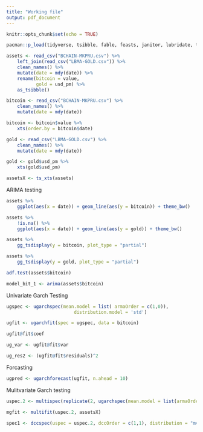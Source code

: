 ```yaml
---
title: "Working file"
output: pdf_document
---
```


```r
knitr::opts_chunk$set(echo = TRUE)
```

```r
pacman::p_load(tidyverse, tsibble, fable, feasts, janitor, lubridate, tseries, forecast, rugarch, xts, PerformanceAnalytics, quantmod, rmgarch, tsbox)
```

```r
assets <- read_csv("BCHAIN-MKPRU.csv") %>%
    left_join(read_csv("LBMA-GOLD.csv")) %>%
    clean_names() %>% 
    mutate(date = mdy(date)) %>%
    rename(bitcoin = value,
           gold = usd_pm) %>% 
    as_tsibble()

bitcoin <- read_csv("BCHAIN-MKPRU.csv") %>%
    clean_names() %>% 
    mutate(date = mdy(date))

bitcoin <- bitcoin$value %>% 
    xts(order.by = bitcoin$date)

gold <- read_csv("LBMA-GOLD.csv") %>% 
    clean_names() %>% 
    mutate(date = mdy(date))

gold <- gold$usd_pm %>% 
    xts(gold$usd_pm)

assetsX <- ts_xts(assets)
```

ARIMA testing

```r
assets %>% 
    ggplot(aes(x = date)) + geom_line(aes(y = bitcoin)) + theme_bw()

assets %>% 
    !is.na() %>% 
    ggplot(aes(x = date)) + geom_line(aes(y = gold)) + theme_bw()

assets %>% 
    gg_tsdisplay(y = bitcoin, plot_type = "partial")

assets %>% 
    gg_tsdisplay(y = gold, plot_type = "partial")

adf.test(assets$bitcoin)

model_bit_1 <- arima(assets$bitcoin)
```

Univariate Garch Testing

```r
ugspec <- ugarchspec(mean.model = list( armaOrder = c(1,0)),
                         distribution.model = 'std')

ugfit <- ugarchfit(spec = ugspec, data = bitcoin)

ugfit@fit$coef

ug_var <- ugfit@fit$var

ug_res2 <- (ugfit@fit$residuals)^2
```

Forcasting

```r
ugpred <- ugarchforecast(ugfit, n.ahead = 10)
```

Mulitvariate Garch testing

```r

uspec.2 <- multispec(replicate(2, ugarchspec(mean.model = list(armaOrder = c(1,0)))))

mgfit <- multifit(uspec.2, assetsX)

spec1 <- dccspec(uspec = uspec.2, dccOrder = c(1,1), distribution = "mvstudent")

```


